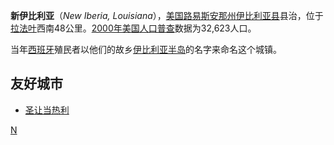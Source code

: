 '''新伊比利亚'''（''New Iberia, Louisiana''），[[美国|美国]][[路易斯安那州|路易斯安那州]][[伊比利亚县_(路易斯安那州)|伊比利亚县]]县治，位于[[拉法叶_(路易斯安那州)|拉法叶]]西南48公里。[[2000年美国人口普查|2000年美国人口普查]]数据为32,623人口。

当年[[西班牙|西班牙]]殖民者以他们的故乡[[伊比利亚半岛|伊比利亚半岛]]的名字来命名这个城镇。

==友好城市==
* {{FRA}} [[圣让当热利|圣让当热利]]

{{路易斯安那州}}

[[Category:路易斯安那州城市|N]]